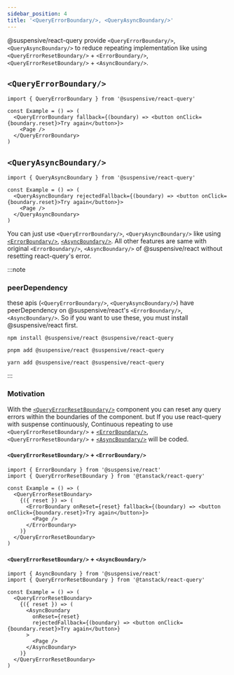 ```yaml
---
sidebar_position: 4
title: '<QueryErrorBoundary/>, <QueryAsyncBoundary/>'
---
```


@suspensive/react-query provide `<QueryErrorBoundary/>`, `<QueryAsyncBoundary/>` to reduce repeating implementation like using `<QueryErrorResetBoundary/>` + `<ErrorBoundary/>`, `<QueryErrorResetBoundary/>` + `<AsyncBoundary/>`.

## `<QueryErrorBoundary/>`

```tsx
import { QueryErrorBoundary } from '@suspensive/react-query'

const Example = () => (
  <QueryErrorBoundary fallback={(boundary) => <button onClick={boundary.reset}>Try again</button>}>
    <Page />
  </QueryErrorBoundary>
)
```

## `<QueryAsyncBoundary/>`

```tsx
import { QueryAsyncBoundary } from '@suspensive/react-query'

const Example = () => (
  <QueryAsyncBoundary rejectedFallback={(boundary) => <button onClick={boundary.reset}>Try again</button>}>
    <Page />
  </QueryAsyncBoundary>
)
```

You can just use `<QueryErrorBoundary/>`, `<QueryAsyncBoundary/>` like using [`<ErrorBoundary/>`](/docs/react/src/ErrorBoundary.i18n), [`<AsyncBoundary/>`](/docs/react/src/AsyncBoundary.i18n). All other features are same with original `<ErrorBoundary/>`, `<AsyncBoundary/>` of @suspensive/react without resetting react-query's error.

:::note

### peerDependency

these apis (`<QueryErrorBoundary/>`, `<QueryAsyncBoundary/>`) have peerDependency on @suspensive/react's `<ErrorBoundary/>`, `<AsyncBoundary/>`.
So if you want to use these, you must install @suspensive/react first.

```shell
npm install @suspensive/react @suspensive/react-query
```

```shell
pnpm add @suspensive/react @suspensive/react-query
```

```shell
yarn add @suspensive/react @suspensive/react-query
```

:::

### Motivation

With the [`<QueryErrorResetBoundary/>`](https://tanstack.com/query/v4/docs/reference/QueryErrorResetBoundary) component you can reset any query errors within the boundaries of the component. but If you use react-query with suspense continuously, Continuous repeating to use `<QueryErrorResetBoundary/>` + [`<ErrorBoundary/>`](/docs/react/src/ErrorBoundary.i18n), `<QueryErrorResetBoundary/>` + [`<AsyncBoundary/>`](/docs/react/src/AsyncBoundary.i18n) will be coded.

#### `<QueryErrorResetBoundary/>` + `<ErrorBoundary/>`

```tsx
import { ErrorBoundary } from '@suspensive/react'
import { QueryErrorResetBoundary } from '@tanstack/react-query'

const Example = () => (
  <QueryErrorResetBoundary>
    {({ reset }) => (
      <ErrorBoundary onReset={reset} fallback={(boundary) => <button onClick={boundary.reset}>Try again</button>}>
        <Page />
      </ErrorBoundary>
    )}
  </QueryErrorResetBoundary>
)
```

#### `<QueryErrorResetBoundary/>` + `<AsyncBoundary/>`

```tsx
import { AsyncBoundary } from '@suspensive/react'
import { QueryErrorResetBoundary } from '@tanstack/react-query'

const Example = () => (
  <QueryErrorResetBoundary>
    {({ reset }) => (
      <AsyncBoundary
        onReset={reset}
        rejectedFallback={(boundary) => <button onClick={boundary.reset}>Try again</button>}
      >
        <Page />
      </AsyncBoundary>
    )}
  </QueryErrorResetBoundary>
)
```
